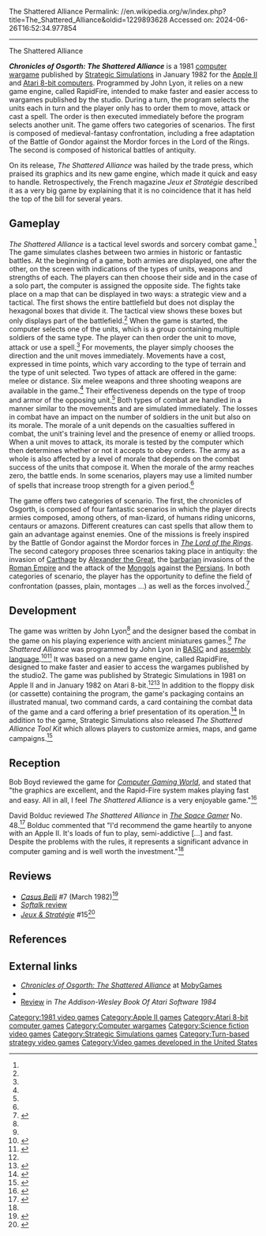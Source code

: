 The Shattered Alliance
Permalink: //en.wikipedia.org/w/index.php?title=The_Shattered_Alliance&oldid=1229893628
Accessed on: 2024-06-26T16:52:34.977854



------
The Shattered Alliance
{{infobox video game
|title=Chronicles of Osgorth:<br/>The Shattered Alliance
|image=Chronicles of Osgorth The Shattered Alliance.jpg
|caption=Apple II cover
|developer=[[Strategic Simulations]]
|publisher=Strategic Simulations
|designer=John Lyon<ref name="mania">{{cite web |title=The Shattered Alliance |url=http://www.atarimania.com/game-atari-400-800-xl-xe-shattered-alliance-_4624.html |website=Atari Mania}}</ref>
|artist=Louis Hsu Saekow<br/>Kevin McElvain
|writer=Marcia Trusk
|release=1981
|genre=[[Wargame (video games)|Wargame]]
|platform=[[Apple II]], [[Atari 8-bit]]
}}

'''''Chronicles of Osgorth: The Shattered Alliance''''' is a 1981 [[computer wargame]] published by [[Strategic Simulations]] in January 1982 for the [[Apple II]] and [[Atari 8-bit computers]]. Programmed by John Lyon, it relies on a new game engine, called RapidFire, intended to make faster and easier access to wargames published by the studio. During a turn, the program selects the units each in turn and the player only has to order them to move, attack or cast a spell. The order is then executed immediately before the program selects another unit. The game offers two categories of scenarios. The first is composed of medieval-fantasy confrontation, including a free adaptation of the Battle of Gondor against the Mordor forces in the Lord of the Rings. The second is composed of historical battles of antiquity.

On its release, ''The Shattered Alliance'' was hailed by the trade press, which praised its graphics and its new game engine, which made it quick and easy to handle. Retrospectively, the French magazine ''Jeux et Stratégie'' described it as a very big game by explaining that it is no coincidence that it has held the top of the bill for several years.

==Gameplay==
''The Shattered Alliance'' is a tactical level swords and sorcery combat game.<ref name="SG"/> The game simulates clashes between two armies in historic or fantastic battles. At the beginning of a game, both armies are displayed, one after the other, on the screen with indications of the types of units, weapons and strengths of each. The players can then choose their side and in the case of a solo part, the computer is assigned the opposite side. The fights take place on a map that can be displayed in two ways: a strategic view and a tactical. The first shows the entire battlefield but does not display the hexagonal boxes that divide it. The tactical view shows these boxes but only displays part of the battlefield.<ref name="SG"/> When the game is started, the computer selects one of the units, which is a group containing multiple soldiers of the same type. The player can then order the unit to move, attack or use a spell.<ref name="CGW2.1p2"/> For movements, the player simply chooses the direction and the unit moves immediately. Movements have a cost, expressed in time points, which vary according to the type of terrain and the type of unit selected. Two types of attack are offered in the game: melee or distance. Six melee weapons and three shooting weapons are available in the game.<ref name="SG"/> Their effectiveness depends on the type of troop and armor of the opposing unit.<ref name="CGW2.1p2"/> Both types of combat are handled in a manner similar to the movements and are simulated immediately. The losses in combat have an impact on the number of soldiers in the unit but also on its morale. The morale of a unit depends on the casualties suffered in combat, the unit's training level and the presence of enemy or allied troops. When a unit moves to attack, its morale is tested by the computer which then determines whether or not it accepts to obey orders. The army as a whole is also affected by a level of morale that depends on the combat success of the units that compose it. When the morale of the army reaches zero, the battle ends. In some scenarios, players may use a limited number of spells that increase troop strength for a given period.<ref name="SG"/>

The game offers two categories of scenario. The first, the chronicles of Osgorth, is composed of four fantastic scenarios in which the player directs armies composed, among others, of man-lizard, of humans riding unicorns, centaurs or amazons. Different creatures can cast spells that allow them to gain an advantage against enemies. One of the missions is freely inspired by the Battle of Gondor against the Mordor forces in ''[[The Lord of the Rings]]''. The second category proposes three scenarios taking place in antiquity: the invasion of [[Ancient Carthage|Carthage]] by [[Alexander the Great]], the [[Barbarian#In classical Greco-Roman contexts|barbarian]] invasions of the [[Roman Empire]] and the attack of the [[Mongol Empire|Mongols]] against the [[Achaemenid Empire|Persians]]. In both categories of scenario, the player has the opportunity to define the field of confrontation (passes, plain, montages ...) as well as the forces involved.<ref name="Tilt10-64">{{cite journal|journal=[[Tilt (French magazine)|Tilt]]|author= Stormbringer|number=10|date=March 1984|pages=64–65|title=Dossier: Kriegspiel!}}</ref>

==Development==
The game was written by John Lyon<ref name=mania/> and the designer based the combat in the game on his playing experience with ancient miniatures games.<ref name="SG"/> ''The Shattered Alliance'' was programmed by John Lyon in [[BASIC]] and [[assembly language]].<ref name="CGW45">{{cite magazine|magazine=[[Computer Gaming World]]|number=45|date=March 1988|pages=37|title=A History of SSI Games|issn = 0744-6667}}</ref><ref name="BOASp53">{{cite book|title=The Book of Atari Software 1983|url=https://archive.org/details/book_atari_software_1983|author=Jeffrey Stanton, Robert P. Wells and Sandra Rochowansky|editor = The Book Company|date = 1983|page=[https://archive.org/details/book_atari_software_1983/page/n46 53]|chapter=Tactical Space & War Game|journal=The Book of Atari Software|issn = 0736-2706}}</ref> It was based on a new game engine, called RapidFire, designed to make faster and easier to access the wargames published by the studio2. The game was published by Strategic Simulations in 1981 on Apple II and in January 1982 on Atari 8-bit.<ref name="CGW45"/><ref name="CGW2.1p2">{{cite magazine|magazine=[[Computer Gaming World]]|number=1|volume = 2|date=January–February 1982|pages=2|title=Hobby and Industry News|issn = 0744-6667}}</ref> In addition to the floppy disk (or cassette) containing the program, the game's packaging contains an illustrated manual, two command cards, a card containing the combat data of the game and a card offering a brief presentation of its operation.<ref name="Mace6-10">{{cite journal|journal=Mace Journal|author= Richard Staff|number=10|volume = 6|date=November 1986|pages=16–17|title=The Thunder of Hooves and the Clash of Swords!}}</ref> In addition to the game, Strategic Simulations also released ''The Shattered Alliance Tool Kit'' which allows players to customize armies, maps, and game campaigns.<ref name="FC28">{{cite journal|journal=[[Family Computing]]|author= James Delson|number=28|date=December 1985|pages=37–39|title=Group Games for the Holidays|issn = 0899-7373}}</ref>

==Reception==
Bob Boyd reviewed the game for ''[[Computer Gaming World]]'', and stated that "the graphics are excellent, and the Rapid-Fire system makes playing fast and easy. All in all, I feel ''The Shattered Alliance'' is a very enjoyable game."<ref name="CGW2">{{cite magazine |last=Boyd |first=Bob |title=Micro - Reviews |magazine=Computer Gaming World |date=January–February 1982 |volume=1 |issue=2 |pages=34, 36}}</ref>

David Bolduc reviewed ''The Shattered Alliance'' in ''[[The Space Gamer]]'' No. 48.<ref name="SG">{{cite journal|last=Bolduc |first=David |date=February 1982 |title=Featured Review: The Shattered Alliance|journal=[[The Space Gamer]]|publisher=[[Steve Jackson Games]]|issue=48|pages=14–15}}</ref> Bolduc commented that "I'd recommend the game heartily to anyone with an Apple II. It's loads of fun to play, semi-addictive [...] and fast. Despite the problems with the rules, it represents a significant advance in computer gaming and is well worth the investment."<ref name="SG"/>

==Reviews==
*''[[Casus Belli (magazine)|Casus Belli]]'' #7 (March 1982)<ref>{{cite web | url=https://archive.org/details/casus-belli-007/page/28/mode/2up | title=Casus Belli #007 | date=1982 }}</ref>
*[https://archive.org/details/softalkv2n01sep1981/page/72/mode/2up ''Softalk'' review]
*''[[:fr:Jeux et Stratégie|Jeux & Stratégie]]'' #15<ref>{{cite web | url=https://archive.org/details/jeux-et-strategie-15/page/44/mode/2up | title=Jeux & stratégie 15 | date=June 1982 }}</ref>

==References==
{{Reflist}}

==External links==
*[https://www.mobygames.com/game/chronicles-of-osgorth-the-shattered-alliance ''Chronicles of Osgorth: The Shattered Alliance''] at [[MobyGames]]
*{{internet archive game|a8b_Shattered_Alliance_The_1981_SSI_US_BASIC}}
*[https://archive.org/details/addison-wesley-book-of-atari-software-1984/page/n185/mode/2up Review] in ''The Addison-Wesley Book Of Atari Software 1984''

{{DEFAULTSORT:Shattered Alliance}}
[[Category:1981 video games]]
[[Category:Apple II games]]
[[Category:Atari 8-bit computer games]]
[[Category:Computer wargames]]
[[Category:Science fiction video games]]
[[Category:Strategic Simulations games]]
[[Category:Turn-based strategy video games]]
[[Category:Video games developed in the United States]]
